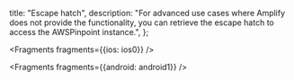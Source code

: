   title: "Escape hatch",
  description: "For advanced use cases where Amplify does not provide the functionality, you can retrieve the escape hatch to access the AWSPinpoint instance.",
};


<Fragments fragments={{ios: ios0}} />


<Fragments fragments={{android: android1}} />
